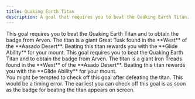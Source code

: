 ```yaml
---
title: Quaking Earth Titan
description: A goal that requires you to beat the Quaking Earth Titan.
---
```



<Tabs>
  <TabItem label="Scarlet">
    This goal requires you to beat the Quaking Earth Titan and to obtain the
    badge from Arven. The titan is a giant Great Tusk found in the **West** of
    the **Aasado Desert**. Beating this titan rewards you with the **Glide
    Ability** for your mount.
  </TabItem>
  <TabItem label="Violet">
    This goal requires you to beat the Quaking Earth Titan and to obtain the
    badge from Arven. The titan is a giant Iron Treads found in the **West** of
    the **Asado Desert**. Beating this titan rewards you with the **Glide
    Ability** for your mount.
  </TabItem>
</Tabs>

<Aside type="caution">
  You might be tempted to check off this goal after defeating the titan. This
  would be a timing error. The earliest you can check off this goal is as soon
  as the badge for beating the titan appears on screen.
</Aside>
